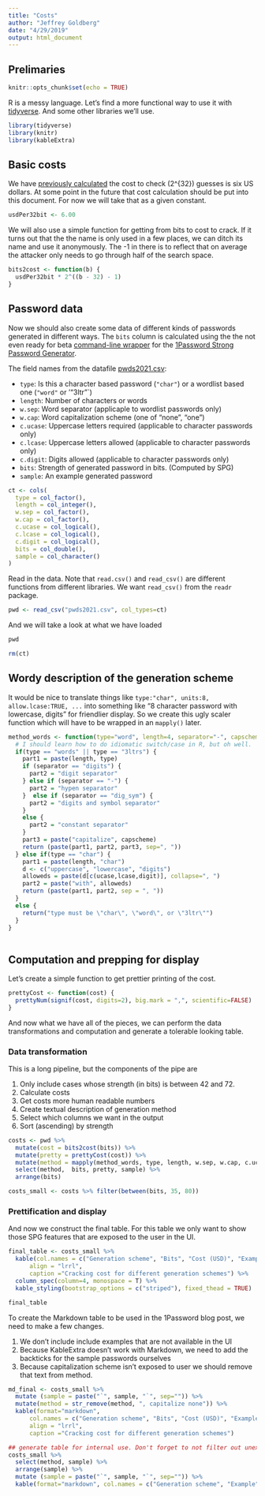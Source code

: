 ```yaml
---
title: "Costs"
author: "Jeffrey Goldberg"
date: "4/29/2019"
output: html_document
---
```


## Prelimaries

```r
knitr::opts_chunk$set(echo = TRUE)
```

R is a messy language. Let's find a more functional way to use it with [tidyverse](https://www.tidyverse.org). And some other libraries we'll use.

```r
library(tidyverse)
library(knitr)
library(kableExtra)
```
## Basic costs

We have [previously calculated](https://discussions.agilebits.com/discussion/comment/470503/#Comment_470503) the cost to check \(2^{32}\) guesses is six US dollars. At some point in the future that cost calculation should be put into this document. For now we will take that as a given constant.

```r
usdPer32bit <- 6.00
```

We will also use a simple function for getting from bits to cost to crack. If it turns out that the the name is only used in a few places, we can ditch its name and use it anonymously. The -1 in there is to reflect that on average the attacker only needs to go through half of the search space.

```r
bits2cost <- function(b) {
  usdPer32bit * 2^((b - 32) - 1)
}
```

## Password data

Now we should also create some data of different kinds of passwords generated in different ways. The `bits` column is calculated using the the not even ready for beta [command-line wrapper](https://github.com/1Password/spg/tree/master/cmd/opgen) for the [1Password Strong Password Generator](https://github.com/1Password/spg "Github: 1Password SPG").

The field names from the datafile [pwds2021.csv](./pwds2021.csv):

- `type`: Is this a character based password (`"char"`) or a wordlist based one (`"word"` or '"3ltr"`)
- `length`: Number of characters or words
- `w.sep`: Word separator (applicaple to wordlist passwords only)
- `w.cap`: Word capitalization scheme (one of "none", "one")
- `c.ucase`: Uppercase letters required (applicable to character passwords only)
- `c.lcase`: Uppercase letters allowed (applicable to character passwords only)
- `c.digit`: Digits allowed (applicable to character passwords only)
- `bits`: Strength of generated password in bits. (Computed by SPG)
- `sample`: An example generated password

```r
ct <- cols(
  type = col_factor(),
  length = col_integer(),
  w.sep = col_factor(),
  w.cap = col_factor(),
  c.ucase = col_logical(),
  c.lcase = col_logical(),
  c.digit = col_logical(),
  bits = col_double(),
  sample = col_character()
)
```

Read in the data. Note that `read.csv()` and `read_csv()` are different functions from different libraries. We want `read_csv()` from the `readr` package.
```r
pwd <- read_csv("pwds2021.csv", col_types=ct)
```

And we will take a look at what we have loaded

```r
pwd
```

```r
rm(ct)
```

## Wordy description of the generation scheme

It would be nice to translate things like `type:"char", units:8, allow.lcase:TRUE, ...` into something like "8 character password with lowercase, digits" for friendlier display. So we create this ugly scaler function which will have to be wrapped in an `mapply()` later.

```r
method_words <- function(type="word", length=4, separator="-", capscheme="none", ucase=TRUE, lcase=TRUE, digit=TRUE) {
  # I should learn how to do idiomatic switch/case in R, but oh well.
  if(type == "words" || type == "3ltrs") {
    part1 = paste(length, type)
    if (separator == "digits") {
      part2 = "digit separator"
    } else if (separator == "-") {
      part2 = "hypen separator"
    }  else if (separator == "dig_sym") {
      part2 = "digits and symbol separator"
    }
    else {
      part2 = "constant separator"
    }
    part3 = paste("capitalize", capscheme)
    return (paste(part1, part2, part3, sep=", "))
  } else if(type == "char") {
    part1 = paste(length, "char")
    d <- c("uppercase", "lowercase", "digits")
    alloweds = paste(d[c(ucase,lcase,digit)], collapse=", ")
    part2 = paste("with", alloweds)
    return (paste(part1, part2, sep = ", "))
  }
  else {
    return("type must be \"char\", \"word\", or \"3ltr\"")
  }
}
 
```

## Computation and prepping for display

Let's create a simple function to get prettier printing of the cost. 
```r
prettyCost <- function(cost) {
  prettyNum(signif(cost, digits=2), big.mark = ",", scientific=FALSE)
}
```

And now what we have all of the pieces, we can perform the data transformations and computation and generate a tolerable looking table.

### Data transformation

This is a long pipeline, but the components of the pipe are

1. Only include cases whose strength (in bits) is between 42 and 72.
2. Calculate costs
3. Get costs more human readable numbers
4. Create textual description of generation method
4. Select which columns we want in the output
5. Sort (ascending) by strength

```r
costs <- pwd %>% 
  mutate(cost = bits2cost(bits)) %>%
  mutate(pretty = prettyCost(cost)) %>%
  mutate(method = mapply(method_words, type, length, w.sep, w.cap, c.ucase, c.lcase, c.digit)) %>%
  select(method,  bits, pretty, sample) %>%
  arrange(bits)

costs_small <- costs %>% filter(between(bits, 35, 80))
```

### Prettification and display

And now we construct the final table. For this table we only want to show those SPG features that are exposed to the user in the UI.
```r
final_table <- costs_small %>% 
  kable(col.names = c("Generation scheme", "Bits", "Cost (USD)", "Example"),
      align = "lrrl",
      caption ="Cracking cost for different generation schemes") %>%
  column_spec(column=4, monospace = T) %>%
  kable_styling(bootstrap_options = c("striped"), fixed_thead = TRUE)
```

```r
final_table
```

<!-- Some extras not to be included in the main output -->

To create the Markdown table to be used in the 1Password blog post, we need to make a few changes.

1. We don't include include examples that are not available in the UI
2. Because KableExtra doesn't work with Markdown, we need to add the backticks for the sample passwords ourselves
3. Because capitalization scheme isn't exposed to user we should remove that text from method.

```r
md_final <- costs_small %>%
  mutate (sample = paste("`", sample, "`", sep="")) %>%
  mutate(method = str_remove(method, ", capitalize none")) %>%
  kable(format="markdown",
      col.names = c("Generation scheme", "Bits", "Cost (USD)", "Example"),
      align = "lrrl",
      caption ="Cracking cost for different generation schemes") 
```

```r
## generate table for internal use. Don't forget to not filter out unexposed.
costs_small %>%
  select(method, sample) %>%
  arrange(sample) %>%
  mutate (sample = paste("`", sample, "`", sep="")) %>%
  kable(format="markdown", col.names = c("Generation scheme", "Example"))
```
